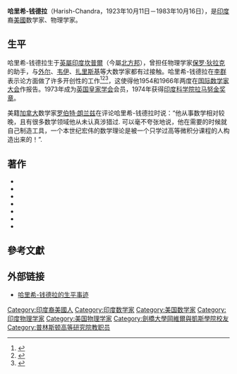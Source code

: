 {{dead end|time=2015-07-27T21:16:35+00:00}}
{{Infobox scientist
|name        = 哈里希-钱德拉
| image      = File:Harish-chandra.jpg
|birth_date  = {{birth date|1923|10|11|df=y}}
|birth_place = [[英屬印度|英屬印度]][[坎普爾|坎普爾]]
|death_date  = {{death date and age|df=y|1983|10|16|1923|10|11}}
|death_place = [[美國|美國]][[普林斯顿_(新泽西州)|普林斯顿]]
|residence   = [[普林斯顿_(新泽西州)|普林斯顿]]
|citizenship = [[美國|美國]]<ref>{{Cite web |url=http://www.nasonline.org/publications/biographical-memoirs/memoir-pdfs/harish-chandra.pdf |title=A Biographical Memoir |accessdate=2015-07-27 |archive-date=2020-11-26 |archive-url=https://web.archive.org/web/20201126065338/http://www.nasonline.org/publications/biographical-memoirs/memoir-pdfs/harish-chandra.pdf |dead-url=no }}</ref>
|alma_mater  = [[阿拉哈巴德大學|阿拉哈巴德大學]]<br/>[[劍橋大學|劍橋大學]]
|doctoral_advisor  = [[保罗·狄拉克|保罗·狄拉克]]

|doctoral_students =
|known_for   = [[Harish-Chandra's_c-function|Harish-Chandra's c-function]]<br/>[[Harish-Chandra's_character_formula|Harish-Chandra's character formula]]<br/>[[Harish-Chandra_homomorphism|Harish-Chandra homomorphism]]<br/>[[Harish-Chandra_isomorphism|Harish-Chandra isomorphism]]<br/>[[Harish-Chandra_module|Harish-Chandra module]]<br/>[[Harish-Chandra's_regularity_theorem|Harish-Chandra's regularity theorem]]<br/>[[Harish-Chandra's_Schwartz_space|Harish-Chandra's Schwartz space]]<br/>[[Harish-Chandra_transform|Harish-Chandra transform]]<br/>[[Harish-Chandra's_Ξ_function|Harish-Chandra's Ξ function]]
|signature   =
|footnotes   =
|field       = [[数学|数学]]、[[物理学|物理学]]
|work_institutions = [[印度科學理工學院|印度科學理工學院]]<br/>[[哈佛大學|哈佛大學]]<br/>[[哥倫比亞大學|哥倫比亞大學]]<br/>[[塔塔基礎科學研究所|塔塔基礎科學研究所]]<br/>[[普林斯頓高等研究院|普林斯頓高等研究院]]
|prizes      = [[皇家學會院士|皇家學會院士]]<ref name="frs">{{Cite journal | last1 = Langlands | first1 = Robert P. | doi = 10.1098/rsbm.1985.0008 | title = Harish-Chandra. 11 October 1923-16 October 1983 | journal = [[Biographical_Memoirs_of_Fellows_of_the_Royal_Society|Biographical Memoirs of Fellows of the Royal Society]] | volume = 31 | pages = 198–225| year = 1985 | jstor = 769925| pmid =  | pmc = }}</ref><br/>[[柯爾獎|柯爾獎]]（1954年）<br/>[[拉马努金奖章|拉马努金奖章]]（1974年）
|religion    =
}}
'''哈里希-钱德拉'''（Harish-Chandra，1923年10月11日－1983年10月16日），是[[印度|印度]]裔[[美國|美國]]数学家、物理学家。

==生平==
哈里希-钱德拉生于[[英屬印度|英屬印度]][[坎普爾|坎普爾]]（今屬[[北方邦|北方邦]]），曾担任物理学家[[保罗·狄拉克|保罗·狄拉克]]的助手，与[[外尔|外尔]]、[[韦伊|韦伊]]、[[扎里斯基|扎里斯基]]等大数学家都有过接触。哈里希-钱德拉在[[李群|李群]]表示论方面做了许多开创性的工作<ref>{{MathGenealogy |id=92483}}</ref><ref>{{MacTutor Biography|id=Harish-Chandra}}</ref><ref>{{Cite journal | last1 = Varadarajan | first1 = V. S. | title = Harish-Chandra (1923–1983) | url = https://archive.org/details/sim_mathematical-intelligencer_1984_6_3/page/9 | doi = 10.1007/BF03024122 | journal = The Mathematical Intelligencer | volume = 6 | issue = 3 | pages = 9–13| year = 1984 | pmid =  | pmc = }}</ref>，这使得他1954和1966年两度在[[国际数学家大会|国际数学家大会]]作报告。1973年成为[[英国皇家学会|英国皇家学会]]会员，1974年获得[[印度科学院|印度科学院]][[拉马努金奖章|拉马努金奖章]]。

美籍[[加拿大|加拿大]]数学家[[罗伯特·朗兰兹|罗伯特·朗兰兹]]在评论哈里希-钱德拉时说：“他从事数学相对较晚，且有很多数学领域他从未认真涉猎过. 可以毫不夸张地说，他在需要的时候就自己制造工具，一个本世纪宏伟的数学理论是被一个只学过高等微积分课程的人构造出来的！”.

==著作==
*{{Citation | last1=Harish-Chandra | editor1-last=Mars | editor1-first=J. G. M. | title=Automorphic forms on semisimple Lie groups | publisher=[[Springer-Verlag|Springer-Verlag]] | location=Berlin, New York | series=Lecture Notes in Mathematics | isbn=978-3-540-04232-7 | doi=10.1007/BFb0098434 |mr=0232893 | year=1968 | volume=62}}
*{{Citation | last1=Harish-Chandra | editor1-last=Dijk | editor1-first=G. van | title=Harmonic analysis on reductive p-adic groups | publisher=[[Springer-Verlag|Springer-Verlag]] | location=Berlin, New York | series=Lecture Notes in Mathematics | isbn=978-3-540-05189-3 | doi=10.1007/BFb0061269 |mr=0414797 | year=1970 | volume=162}}
*{{Citation | last1=Harish-Chandra | editor1-last=Varadarajan | editor1-first=V. S. | title=Collected papers. Vol. I. 1944–1954. | url=https://books.google.com/books?vid=ISBN0387907823 | publisher=[[Springer-Verlag|Springer-Verlag]] | location=Berlin, New York | isbn=978-0-387-90782-6 |mr=726025 | year=1984}}
*{{Citation | last1=Harish-Chandra | editor1-last=Varadarajan | editor1-first=V. S. | title=Collected papers. Vol. II 1955–1958. | publisher=[[Springer-Verlag|Springer-Verlag]] | location=Berlin, New York | isbn=978-0-387-90782-6 |mr=726025 | year=1984}}
*{{Citation | last1=Harish-Chandra | editor1-last=Varadarajan | editor1-first=V. S. | title=Collected papers. Vol. III 1959–1968. | url=https://books.google.com/books?id=CtvuAAAAMAAJ | publisher=[[Springer-Verlag|Springer-Verlag]] | location=Berlin, New York | isbn=978-0-387-90782-6 |mr=726025 | year=1984}}
*{{Citation | last1=Harish-Chandra | editor1-last=Varadarajan | editor1-first=V. S. | title=Collected papers. Vol. IV 1970–1983. | url=https://books.google.com/books?id=vFGHSQAACAAJ | publisher=[[Springer-Verlag|Springer-Verlag]] | location=Berlin, New York | isbn=978-0-387-90782-6 |mr=726025 | year=1984}}
*{{Citation | last1=Harish-Chandra | editor1-last=DeBacker | editor1-first=Stephen | editor2-last=Sally | editor2-first=Paul J. | title=Admissible invariant distributions on reductive p-adic groups | url=https://books.google.com/books?id=QhweZD8wGHEC | publisher=[[American_Mathematical_Society|American Mathematical Society]] | location=Providence, R.I. | series=University Lecture Series | isbn=978-0-8218-2025-4 |mr=1702257 | year=1999 | volume=16 | doi=10.1090/ulect/016}}


== 參考文獻 ==
{{reflist}}

== 外部链接 ==
* [http://www.nasonline.org/publications/biographical-memoirs/memoir-pdfs/harish-chandra.pdf 哈里希-钱德拉的生平事迹]{{Wayback|url=http://www.nasonline.org/publications/biographical-memoirs/memoir-pdfs/harish-chandra.pdf |date=20201126065338 }}

{{DEFAULTSORT: Chandra, Harish}}
[[Category:印度裔美國人|Category:印度裔美國人]]
[[Category:印度数学家|Category:印度数学家]]
[[Category:美国数学家|Category:美国数学家]]
[[Category:印度物理学家|Category:印度物理学家]]
[[Category:美国物理学家|Category:美国物理学家]]
[[Category:劍橋大學岡維爾與凱斯學院校友|Category:劍橋大學岡維爾與凱斯學院校友]]
[[Category:普林斯顿高等研究院教职员|Category:普林斯顿高等研究院教职员]]